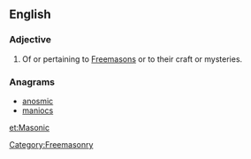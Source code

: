 {{also|masonic}}
==English==

===Adjective===
{{en-adj|-}}

# Of or pertaining to [[Freemason]]s or to their craft or mysteries.

===Anagrams===
* [[anosmic#English|anosmic]]
* [[maniocs#English|maniocs]]


[[Category:Freemasonry]]

[[et:Masonic]]